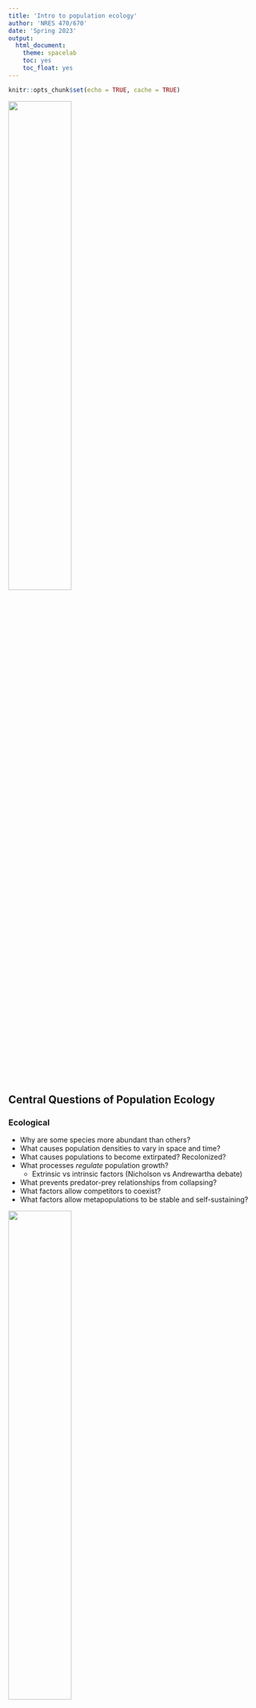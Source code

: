 ```yaml
---
title: 'Intro to population ecology'
author: 'NRES 470/670'
date: 'Spring 2023'
output: 
  html_document: 
    theme: spacelab
    toc: yes
    toc_float: yes
---
```


```r
knitr::opts_chunk$set(echo = TRUE, cache = TRUE)
```

![](Human_population_growth_from_1800_to_2000.png){width=50%}

## Central Questions of Population Ecology

### Ecological
  - Why are some species more abundant than others?   
  - What causes population densities to vary in space and time?   
  - What causes populations to become extirpated? Recolonized?  
  - What processes *regulate* population growth?   
    - Extrinsic vs intrinsic factors (Nicholson vs Andrewartha debate)
  - What prevents predator-prey relationships from collapsing?   
  - What factors allow competitors to coexist?
  - What factors allow metapopulations to be stable and self-sustaining?
  
![](White-tailed_deer.jpg){width=50%}

### Conservation and Management
  - What is the conservation status of a focal species or population?
  - How do anthropogenic structures and land uses affect populations?
  - What is the *Maximum Sustainable Yield* for a focal game species?
  - How can pest species be effectively controlled?
  - What specific land areas should be protected to preserve at-risk populations and metapopulations?
  - What are the likely population-level effects of alternative conservation or management strategies? 

## What is a population?

From Krebs (1972):
“A population is defined as a group of organisms of the same species occupying a particular space at a particular time, with the potential to breed with each other'

Spatial boundaries defining populations sometimes are easily defined, but more typically are vague and difficult to determine.

Population size, or abundance, is often represented as $N$, and is the most basic measurement of a wild population. 

## Exponential growth: the fundamental principle of population ecology

![](puffball1.png){width=50%}

Giant puffballs produce 7 trillion offspring (12 zeroes!) in one reproductive event
... If all of those individuals reached adulthood, the descendants from just two parent puffballs would weigh more than the entire planet in two generations!

The reason? Populations can exhibit **exponential growth**, in which each new addition to the population expands the reproductive potential of the population in a **positive feedback loop**.    

## Mathematics and Population Ecology

'Mathematics seems to endow one with a new sense'    
  - Charles Darwin   
  
'Like most mathematicians, he takes the hopeful biologist to the edge of the pond, points out that a good swim will help his work, and then pushes him in and leaves him to drown'   
  - Charles Elton, in reference to a work by Alfred Lotka   
  
![](1976_Elton.jpg){width=30%}

The importance of the method is this: if we know certain variables, mostly desired by ecologists and in some cases already determined by them, we can predict certain results which would not normally be predictable or even expected by ecologists. The stage of verification of these mathematical predictions has hardly begun; but their importance cannot be under-estimated, and we look forward to seeing the further volumes of Lotka’s studies.       
  - Charles Elton    
  
## Exponential growth

Exponential growth is the result of a **positive (reinforcing) feedback loop**. 

![](positivefeedback1.png)

**Feedbacks** in systems occur when the input and output rates (e.g., births and deaths per year) depend upon the value of the stock (e.g., a wild population!). 

Feedbacks are what leads to complex ('interesting') system behaviors and unexpected emergent properties.   

A reinforcing, or **positive feedback** (often called a 'vicious circle') leads to _exponential growth_, leading to insanely high numbers given enough time!

A **negative feedback** is stabilizing, leading to nice, orderly, regulated systems (and homeostasis in organismal biology!). We'll talk more about negative feedbacks in populations soon enough (population regulation). 

In the previous in-class exercise the model structure produced linear growth as the [Flow] added a fixed amount to the [Stock] in each time step.

## In-class Exercise: positive feedbacks

**Q**: What do the following have in common: snowball, people, rabbits, fire, bacteria, fleas, savings accounts, cancer?  

Let's build a model to help us better understand this process. 

This model adds a **feedback** using a [Link] from the [Stock] back into the [Flow]. The [Link] communicates the value of the [Stock] to the [Flow]. A [Link] only communicates information from one element of the model to another, it doesn't actually change the value of the [Stock] (that is what a [Flow] does).

1. Open InsightMaker. Create a [Stock] and a [Flow] as you did in the previous model (flow should be an input, not an output) and just name them *Stock* and *Flow* for now.  

2. If you mouse over *Stock* or *Flow* a small [$=$ Sign] will appear. If you click this it will open the **Equation** window where you can set values or equations. Open this window for the [Stock], enter a value of 1, then close the window.

3. The value of the [Stock] can be communicated to the [Flow] with a [Link] (representing a feedback process!). To create a [Link], click **Link** in the **Connections** part of the toolbar (at the top). When you mouse over the [Stock] click on the blue arrow, drag the [Link] to the [Flow] and release. You now have a [Link] on top of the [Flow]. Now hold the Shift Key and click in the middle of the [Link] and a little green node will be created on the [Link]. You can select this node and drag it up so the [Link] isn't directly on top of the [Flow] (now you can see the [Link]). 

4. Usually there is some type of factor governing the **rate** the [Stock] influences the [Flow]. Let's introduce a [Variable] named *Rate*. To create a [Variable], right-click on the canvas and select **Variable** from the drop-down. Now draw a [Link] from *Rate* to the [Flow]. Open the **Equation** window for *Rate* and set it to 0.5. 

5. Open the **Equation** window for the [Flow] and set it to [Stock] times [Rate]. That is, the total inflow into the [Stock] is equal to the value of the [Stock] multiplied by the value of *Rate*.

6. Now click [Run Simulation] and you have just finished your first reinforcing loop simulation model! Does it do what you would expect?

**Q:** If [Stock] is a population -- say, rabbits -- then what is the interpretation of [Flow]? What is the interpretation of *Rate*? *Rename your variables accordingly* and change the parameters to make the model more biologically realistic. Run the simulation again. 

**Q** Recall the basic equation of exponential growth: $\Delta N = r \cdot N_t$. How does it relate to the InsightMaker model you have just created? Which component of the equation refers to which component of the model in InsightMaker? [PointSolutions]

7. Think about the first question above while doing this (snowball, people, rabbits, fire, bacteria, fleas, savings accounts, cancer). How would you change the values to represent each of these quantities? Pick a couple of these and try it out!

You should notice that the population tends to grow slowly at first and then very rapidly. This is referred to as *exponential growth*. If you've read the first chapter of the Gotelli book, you will recognize this as the _foundational concept of population ecology_!

**Q** Can you model the puffball example from earlier in the lecture? How many giant puffballs are in the population after two generations?? [PointSolutions]

**Q** Can you (approximately) replicate the human population graph at the beginning of this lecture? What is the per-capita growth rate ($r$) of the human population?? [PointSolutions]  (NOTE: this is totally optional, but you could solve this analytically!)

And just for fun, here is a [video](https://www.youtube.com/watch?v=9znsuCphHUU&list=PLE431532ABEAD0082) about exponential growth you might want to check out..


[--go to next lecture--](LECTURE3.html)














 

































